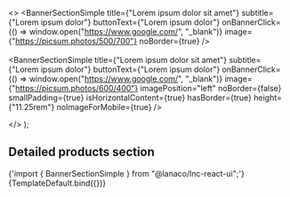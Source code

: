 
<Meta
  title="Landing sections/Banner Section Simple"
  component={BannerSectionSimple}
/>

  <>
        <BannerSectionSimple
          title={"Lorem ipsum dolor sit amet"}
          subtitle={"Lorem ipsum dolor"}
          buttonText={"Lorem ipsum dolor"}
          onBannerClick={() => window.open("https://www.google.com/", "_blank")}
          image={"https://picsum.photos/500/700"}
          noBorder={true}
        />
        <br />
        <br />
        <BannerSectionSimple
          title={"Lorem ipsum dolor sit amet"}
          subtitle={"Lorem ipsum dolor"}
          buttonText={"Lorem ipsum dolor"}
          onBannerClick={() => window.open("https://www.google.com/", "_blank")}
          image={"https://picsum.photos/600/400"}
          imagePosition="left"
          noBorder={false}
          smallPadding={true}
          isHorizontalContent={true}
          hasBorder={true}
          height={"11.25rem"}
          noImageForMobile={true}
        />

  </>
);

## Detailed products section

<SyntaxHighlighter language="jsx" style={nord}>
  {'import { BannerSectionSimple } from "@lanaco/lnc-react-ui";'}
</SyntaxHighlighter>

<Canvas>
  <Story name="Default" args={{}}>
    {TemplateDefault.bind({})}
  </Story>
</Canvas>
